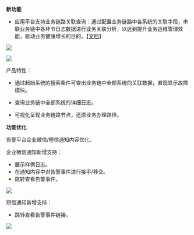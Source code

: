 **新功能**

* 应用平台支持业务链路关联查询：通过配置业务链路中各系统的关联字段，串联业务链中各环节日志数据进行业务关联分析，以达到提升业务运维管理效能，驱动业务健康增长的目的。【[文档](/insight/manual/5696/business-link-related-query-is-introduced)】

![](https://pandora-kibana.qiniu.com/business_analysis/business_analysis_1.png)

![](https://pandora-kibana.qiniu.com/business_analysis/business_analysis_visual.png)


产品特性：

* 通过起始系统的搜索条件可查出业务链中全部系统的关联数据，直观显示故障模块。

* 查询业务链中全部系统的详细日志。

* 可视化呈现业务链路节点，还原业务办理路径。


**功能优化**

告警平台企业微信/短信通知内容优化。

企业微信通知新增支持：

* 展示样例日志。
* 在通知内容中对告警事件进行接手/移交。
* 跳转查看告警事件。

![](https://pandora-kibana.qiniu.com/alert/new_chat_message_.png)

短信通知新增支持：

* 跳转查看告警事件链接。
 
![](https://pandora-kibana.qiniu.com/alert/new_message_1.jpeg)

